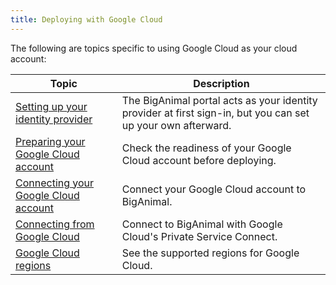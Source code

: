 ```yaml
---
title: Deploying with Google Cloud
---
```


The following are topics specific to using Google Cloud as your cloud account:

|  Topic | Description | 
| ------ | ----------- |
| [Setting up your identity provider](/biganimal/latest/getting_started/identity_provider/)| The BigAnimal portal acts as your identity provider at first sign-in, but you can set up your own afterward. | 
| [Preparing your Google Cloud account](/biganimal/latest/getting_started/preparing_cloud_account/preparing_gcp/) | Check the readiness of your Google Cloud account before deploying. | 
|  [Connecting your Google Cloud account](/biganimal/latest/getting_started/02_connecting_to_your_cloud/connecting_gcp/) | Connect your Google Cloud account to BigAnimal. |
| [Connecting from Google Cloud](/biganimal/latest/using_cluster/02_connecting_your_cluster/connecting_from_gcp/) | Connect to BigAnimal with Google Cloud's Private Service Connect. |
| [Google Cloud regions](/biganimal/latest/overview/03a_region_support/#google-cloud-regions) | See the supported regions for Google Cloud. |

